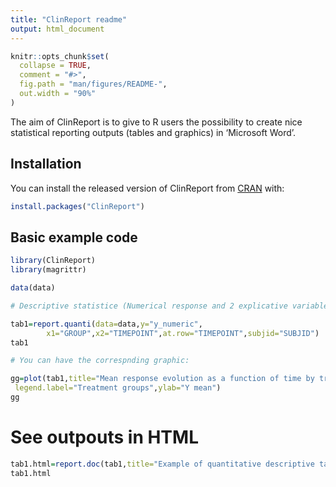 ---
title: "ClinReport readme"
output: html_document
---

<!-- README.md is generated from README.Rmd. Please edit that file -->

```{r setup, include = FALSE}
knitr::opts_chunk$set(
  collapse = TRUE,
  comment = "#>",
  fig.path = "man/figures/README-",
  out.width = "90%"
)
```

The aim of ClinReport is to give to R users the possibility to create nice statistical reporting outputs (tables and graphics) in 'Microsoft Word'. 

## Installation

You can install the released version of ClinReport from [CRAN](https://CRAN.R-project.org) with:

```r
install.packages("ClinReport")
```


## Basic example code

```{r, include=T}

library(ClinReport)
library(magrittr)

data(data)

# Descriptive statistice (Numerical response and 2 explicative variables):

tab1=report.quanti(data=data,y="y_numeric",
		x1="GROUP",x2="TIMEPOINT",at.row="TIMEPOINT",subjid="SUBJID")
tab1

# You can have the correspnding graphic:

gg=plot(tab1,title="Mean response evolution as a function of time by treatment group",
 legend.label="Treatment groups",ylab="Y mean")
gg

```

# See outpouts in HTML


```{r, include=T}

tab1.html=report.doc(tab1,title="Example of quantitative descriptive table") 
tab1.html

```


